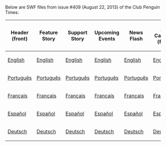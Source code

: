 Below are SWF files from issue #409 (August 22, 2013) of the Club Penguin Times:

<center>
{|class="wikitable" border="1"
!Header (front)
!Feature Story
!Support Story
!Upcoming Events
!News Flash
!Ask Cadence (front)
!Header (back)
!Ask Cadence (back)
!Jokes and Riddles
!Secrets
!Feature More
|-
|[[Media:ENNews409HeaderFront.swf|English]]||[[Media:ENNews409FeatureStory.swf|English]]||[[Media:ENNews409SupportStory.swf|English]]||[[Media:ENNews409UpcomingEvents.swf|English]]||[[Media:ENNews409NewsFlash.swf|English]]||[[Media:ENNews409AskAuntArcticFront.swf|English]]||[[Media:ENNews409HeaderBack.swf|English]]||[[Media:ENNews409AskAuntArcticBack.swf|English]]||[[Media:ENNews409JokesAndRiddles.swf|English]]||[[Media:ENNews409Secrets.swf|English]]||[[Media:ENNews409FeatureMore.swf|English]]
|-
|[[Media:PTNews409HeaderFront.swf|Português]]||[[Media:PTNews409FeatureStory.swf|Português]]||[[Media:PTNews409SupportStory.swf|Português]]||[[Media:PTNews409UpcomingEvents.swf|Português]]||[[Media:PTNews409NewsFlash.swf|Português]]||[[Media:PTNews409AskAuntArcticFront.swf|Português]]||[[Media:PTNews409HeaderBack.swf|Português]]||[[Media:PTNews409AskAuntArcticBack.swf|Português]]||[[Media:PTNews409JokesAndRiddles.swf|Português]]||[[Media:PTNews409Secrets.swf|Português]]||[[Media:PTNews409FeatureMore.swf|Português]]
|-
|[[Media:FRNews409HeaderFront.swf|Français]]||[[Media:FRNews409FeatureStory.swf|Français]]||[[Media:FRNews409SupportStory.swf|Français]]||[[Media:FRNews409UpcomingEvents.swf|Français]]||[[Media:FRNews409NewsFlash.swf|Français]]||[[Media:FRNews409AskAuntArcticFront.swf|Français]]||[[Media:FRNews409HeaderBack.swf|Français]]||[[Media:FRNews409AskAuntArcticBack.swf|Français]]||[[Media:FRNews409JokesAndRiddles.swf|Français]]||[[Media:FRNews409Secrets.swf|Français]]||[[Media:FRNews409FeatureMore.swf|Français]]
|-
|[[Media:ESNews409HeaderFront.swf|Español]]||[[Media:ESNews409FeatureStory.swf|Español]]||[[Media:ESNews409SupportStory.swf|Español]]||[[Media:ESNews409UpcomingEvents.swf|Español]]||[[Media:ESNews409NewsFlash.swf|Español]]||[[Media:ESNews409AskAuntArcticFront.swf|Español]]||[[Media:ESNews409HeaderBack.swf|Español]]||[[Media:ESNews409AskAuntArcticBack.swf|Español]]||[[Media:ESNews409JokesAndRiddles.swf|Español]]||[[Media:ESNews409Secrets.swf|Español]]||[[Media:ESNews409FeatureMore.swf|Español]]
|-
|[[Media:DENews409HeaderFront.swf|Deutsch]]||[[Media:DENews409FeatureStory.swf|Deutsch]]||[[Media:DENews409SupportStory.swf|Deutsch]]||[[Media:DENews409UpcomingEvents.swf|Deutsch]]||[[Media:DENews409NewsFlash.swf|Deutsch]]||[[Media:DENews409AskAuntArcticFront.swf|Deutsch]]||[[Media:DENews409HeaderBack.swf|Deutsch]]||[[Media:DENews409AskAuntArcticBack.swf|Deutsch]]||[[Media:DENews409JokesAndRiddles.swf|Deutsch]]||[[Media:DENews409Secrets.swf|Deutsch]]||[[Media:DENews409FeatureMore.swf|Deutsch]]
|}
</center>
